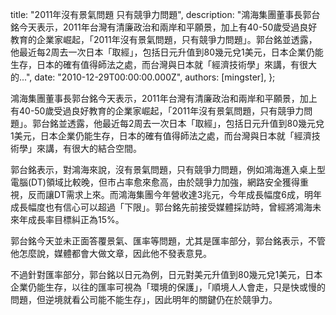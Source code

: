
  title: "2011年沒有景氣問題 只有競爭力問題",
  description: "鴻海集團董事長郭台銘今天表示，2011年台灣有清廉政治和兩岸和平願景，加上有40-50歲受過良好教育的企業家崛起，「2011年沒有景氣問題，只有競爭力問題」。郭台銘並透露，他最近每2周去一次日本「取經」，包括日元升值到80幾元兌1美元，日本企業仍能生存，日本的確有值得師法之處，而台灣與日本就「經濟技術學」來講，有很大的...",
  date: "2010-12-29T00:00:00.000Z",
  authors: [mingster],
};

<p>鴻海集團董事長郭台銘今天表示，2011年台灣有清廉政治和兩岸和平願景，加上有40-50歲受過良好教育的企業家崛起，「2011年沒有景氣問題，只有競爭力問題」。郭台銘並透露，他最近每2周去一次日本「取經」，包括日元升值到80幾元兌1美元，日本企業仍能生存，日本的確有值得師法之處，而台灣與日本就「經濟技術學」來講，有很大的結合空間。</p>
<p>郭台銘表示，對鴻海來說，沒有景氣問題，只有競爭力問題，例如鴻海進入桌上型電腦(DT)領域比較晚，但市占率愈來愈高，由於競爭力加強，網路安全獲得重視，反而讓DT需求上來。而鴻海集團今年營收達3兆元，今年成長幅度6成，明年成長幅度也有信心可以超過「下限」。郭台銘先前接受媒體採訪時，曾經將鴻海未來年成長率目標糾正為15%。</p>
<p>郭台銘今天並未正面答覆景氣、匯率等問題，尤其是匯率部分，郭台銘表示，不管他怎麼說，媒體都會大做文章，因此他不發表意見。</p>
<p>不過針對匯率部分，郭台銘以日元為例，日元對美元升值到80幾元兌1美元，日本企業仍能生存，以往的匯率可視為「環境的保護」，「順境人人會走，只是快或慢的問題，但逆境就看公司能不能生存」，因此明年的關鍵仍在於競爭力。</p>
